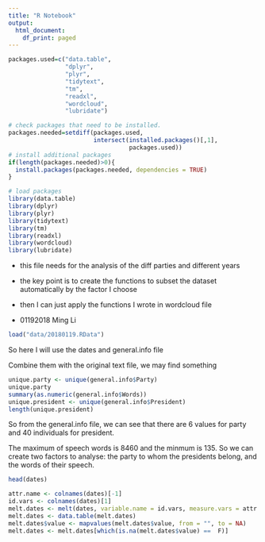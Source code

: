 ```yaml
---
title: "R Notebook"
output:
  html_document:
    df_print: paged
---
```

```r
packages.used=c("data.table", 
                "dplyr", 
                "plyr",
                "tidytext",
                "tm",
                "readxl",
                "wordcloud",
                "lubridate")

# check packages that need to be installed.
packages.needed=setdiff(packages.used, 
                        intersect(installed.packages()[,1], 
                                  packages.used))
# install additional packages
if(length(packages.needed)>0){
  install.packages(packages.needed, dependencies = TRUE)
}

# load packages
library(data.table)
library(dplyr)
library(plyr)
library(tidytext)
library(tm)
library(readxl)
library(wordcloud)
library(lubridate)
```

+ this file needs for the analysis of the diff parties and different years
+ the key point is to create the functions to subset the dataset automatically by the factor I choose
+ then I can just apply the functions I wrote in wordcloud file

+ 01192018 Ming Li

```r
load("data/20180119.RData")
```

So here I will use the dates and general.info file

Combine them with the original text file, we may find something

```r
unique.party <- unique(general.info$Party)
unique.party
summary(as.numeric(general.info$Words))
unique.president <- unique(general.info$President)
length(unique.president)
```
So from the general.info file, we can see that there are 6 values for party and 40 individuals for president.

The maximum of speech words is 8460 and the minmum is 135. So we can create two factors to analyse: the party to whom the presidents belong, and the words of their speech.

```r
head(dates)

attr.name <- colnames(dates)[-1]
id.vars <- colnames(dates)[1]
melt.dates <- melt(dates, variable.name = id.vars, measure.vars = attr.name)
melt.dates <- data.table(melt.dates)
melt.dates$value <- mapvalues(melt.dates$value, from = "", to = NA)
melt.dates <- melt.dates[which(is.na(melt.dates$value) ==  F)]

```

